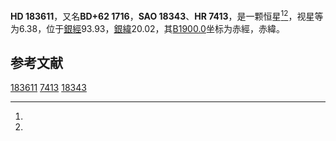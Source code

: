 {{Starbox begin
| name = HD 183611
}}
{{Starbox observe
| epoch = [[J2000.0|J2000.0]]
| constell = {{星座名待查}}<ref name=SIMBAD>{{cite web
 | url=http://simbad.u-strasbg.fr/simbad/sim-id?Ident=HR+7413
 | title =Pulsating variable Star
 | publisher=Centre de Données astronomiques de Strasbourg
 | work=SIMBAD
 | accessdate=2012-07-13}}</ref><ref name=DATA>{{cite web
 | url=http://vizier.u-strasbg.fr/viz-bin/VizieR-5?-out.add=.&-source=5050&-corr=PK=HR&-out.max=9999&HR=7413
 | title=VizieR Detailed Page
 | accessdate=2012-07-13
 | archive-date=2016-03-04
 | archive-url=https://web.archive.org/web/20160304234018/http://vizier.u-strasbg.fr/viz-bin/VizieR-5?-out.add=.&-source=5050&-corr=PK=HR&-out.max=9999&HR=7413
 | dead-url=no
 }}</ref>
| 星官 = 
| ra = {{RA|19|26|26.5}}<ref name=SIMBAD /><ref name=DATA />
| dec = {{DEC|+62|33|26}}<ref name=SIMBAD /><ref name=DATA />
| appmag_v = 6.38<ref name=SIMBAD /><ref name=DATA />
}}
{{Starbox character
| class = K5III<ref name=SIMBAD /><ref name=DATA />
| b-v = 1.39<ref name=SIMBAD /><ref name=DATA />
| u-b = 1.71<ref name=SIMBAD /><ref name=DATA />
| r-i = <ref name=SIMBAD /><ref name=DATA />
| variable = 
}}
{{Starbox astrometry
| radial_v = 1.71
| prop_mo_ra = -40
| parallax = 
| p_error = 
}}
{{Starbox catalog
| names =BD+62 1716，[[SAO星表|SAO]] 18343，[[HD星表|HD]] 183611，[[HR星表|HR]] 7413}}
{{Starbox reference |Simbad=HR+7413}}
{{Starbox end}}

'''HD 183611'''，又名'''BD+62 1716'''，'''SAO 18343'''、'''HR 7413'''，是一颗恒星<ref name=SIMBAD /><ref name=DATA />，视星等为6.38，位于[[銀道座標系|銀經]]93.93，[[銀道座標系|銀緯]]20.02，其[[B1900.0|B1900.0]]坐标为赤經{{RA|19|25|17.1}}，赤緯{{DEC|+62|20.02|8}}。

== 参考文献 ==
{{reflist}}

{{star-stub}}

[[Category:HD和HDE天體|183611]]
[[Category:HR天體|7413]]
[[Category:SAO天體|18343]]